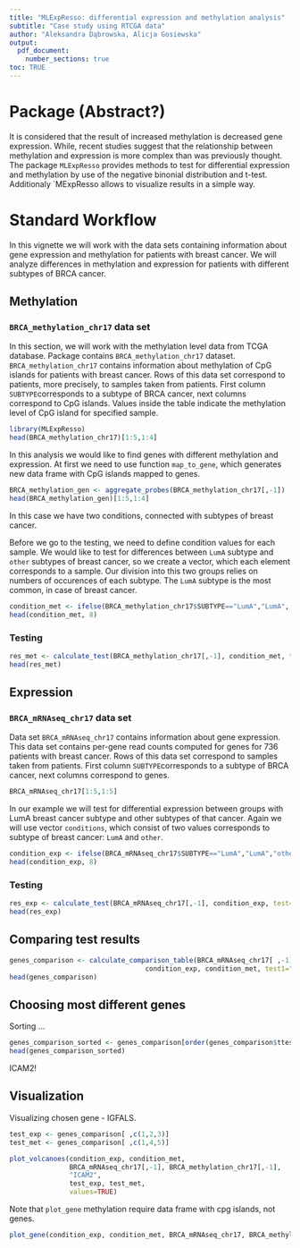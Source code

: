 ```yaml
---
title: "MLExpResso: differential expression and methylation analysis"
subtitle: "Case study using RTCGA data"
author: "Aleksandra Dąbrowska, Alicja Gosiewska"
output: 
  pdf_document:
    number_sections: true
toc: TRUE
---
```


# Package (Abstract?)
It is considered that the result of increased methylation is decreased gene expression. While, recent studies suggest that the relationship between methylation and expression is more complex than was previously thought.
The package `MLExpResso` provides methods to test for differential expression and methylation by use of the negative binonial distribution and t-test. Additionaly `MExpResso allows to visualize results in a simple way.

# Standard Workflow

In this vignette we will work with the data sets containing information about gene expression and methylation for patients with breast cancer. We will analyze differences in methylation and expression for patients with different subtypes of BRCA cancer.

## Methylation

### `BRCA_methylation_chr17` data set
In this section, we will work with the methylation level data from TCGA database. 
Package contains `BRCA_methylation_chr17` dataset. `BRCA_methylation_chr17` contains information about methylation of CpG islands for patients with breast cancer. 
Rows of this data set correspond to patients, more precisely, to samples taken from patients.
First column `SUBTYPE`corresponds to a subtype of BRCA cancer, next columns correspond to CpG islands.
Values inside the table indicate the methylation level of CpG island for specified sample.
```r
library(MLExpResso)
head(BRCA_methylation_chr17)[1:5,1:4]
```

In this analysis we would like to find genes with different methylation and expression. At first we need to use function `map_to_gene`, which generates new data frame with CpG islands mapped to genes.

```r
BRCA_methylation_gen <- aggregate_probes(BRCA_methylation_chr17[,-1]) 
head(BRCA_methylation_gen)[1:5,1:4]
```

In this case we have two conditions, connected with subtypes of breast cancer.

Before we go to the testing, we need to define condition values for each sample. We would like to test for differences between `LumA` subtype and `other` subtypes of breast cancer, so we create a vector, which each element corresponds to a sample. Our division into this two groups relies on numbers of occurences of each subtype. The `LumA` subtype is the most common, in case of breast cancer.

```r
condition_met <- ifelse(BRCA_methylation_chr17$SUBTYPE=="LumA","LumA", "other")
head(condition_met, 8)
```

### Testing

```r
res_met <- calculate_test(BRCA_methylation_chr17[,-1], condition_met, test="ttest")
head(res_met)
```

## Expression

### `BRCA_mRNAseq_chr17` data set

Data set `BRCA_mRNAseq_chr17` contains information about gene expression.
This data set contains per-gene read counts computed for genes for 736 patients with breast cancer.
Rows of this data set correspond to samples taken from patients.
First column `SUBTYPE`corresponds to a subtype of BRCA cancer, next columns correspond to genes.

```r
BRCA_mRNAseq_chr17[1:5,1:5]
```

In our example we will test for differential expression between groups with LumA breast cancer subtype and other subtypes of that cancer.
Again we will use vector `conditions`, which consist of two values corresponds to subtype of breast cancer: `LumA` and `other`.
```r
condition_exp <- ifelse(BRCA_mRNAseq_chr17$SUBTYPE=="LumA","LumA","other")
head(condition_exp, 8)
```

### Testing
```r
res_exp <- calculate_test(BRCA_mRNAseq_chr17[,-1], condition_exp, test="ttest")
head(res_exp)
```


## Comparing test results

```r
genes_comparison <- calculate_comparison_table(BRCA_mRNAseq_chr17[ ,-1], BRCA_methylation_gen, 
                                  condition_exp, condition_met, test1="nbinom2", test2="ttest")
head(genes_comparison)
```


## Choosing most different genes

Sorting ...


```r
genes_comparison_sorted <- genes_comparison[order(genes_comparison$ttest.pval), ]
head(genes_comparison_sorted)
```

ICAM2!

## Visualization

Visualizing chosen gene - IGFALS.
```r
test_exp <- genes_comparison[ ,c(1,2,3)]
test_met <- genes_comparison[ ,c(1,4,5)]
```
  
  
```r
plot_volcanoes(condition_exp, condition_met, 
               BRCA_mRNAseq_chr17[,-1], BRCA_methylation_chr17[,-1], 
               "ICAM2", 
               test_exp, test_met,
               values=TRUE)

```

Note that `plot_gene` methylation require data frame with cpg islands, not genes.

```r
plot_gene(condition_exp, condition_met, BRCA_mRNAseq_chr17, BRCA_methylation_chr17, "ICAM2")
```


